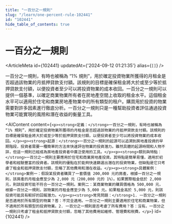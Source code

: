 ```yaml
---
title: "一百分之一規則"
slug: "/learn/one-percent-rule-102441"
id: "102441"
hide_table_of_contents: true
---
```



# 一百分之一規則

<ArticleMeta id={102441} updatedAt={'2024-09-12 01:21:35'} alias={`[]`} />
<div className='border-solid border-b border-t-0 my-4 border-[var(--ifm-color-gray-300)]' />

一百分之一規則，有時也被稱為 “1% 規則”，用於確定投資物業所獲得的月租金是否超過該物業的月抵押貸款支付額。該規則的目標是確保租金將大於或至少等於抵押貸款支付額，以便投資者至少可以將投資物業的成本收回。一百分之一規則可以提供一個基準，以確定商業物業所有者在房地產空間上收取的租金水平。這個租金水平可以適用於住宅和商業房地產物業中的所有類型的租户。購買用於投資的物業需要對許多因素進行徹底分析。一百分之一規則只是一種幫助投資者評估通過投資物業可能實現的風險和潛在收益的衡量工具。

<AIContent content={`<p><strong>定義：</strong>一百分之一規則，有時也被稱為 “1% 規則”，用於確定投資物業所獲得的月租金是否超過該物業的月抵押貸款支付額。該規則的目標是確保租金將大於或至少等於抵押貸款支付額，以便投資者至少可以將投資物業的成本收回。</p><p><strong>起源：</strong>一百分之一規則的起源可以追溯到房地產投資的早期階段，投資者需要一種簡單的方法來快速評估物業的投資潛力。雖然具體的起源時間和人物不詳，但這一規則已經成為房地產投資者中廣泛使用的工具。</p><p><strong>類別與特點：</strong>一百分之一規則主要應用於住宅和商業房地產投資。其特點是簡單易懂，適用於初學者和經驗豐富的投資者。該規則的優點在於能夠快速篩選出潛在的投資物業，但缺點是它只考慮了租金和抵押貸款支付額，忽略了其他費用和潛在收益。</p><p><strong>具體案例：</strong>案例一：假設某投資者購買了一套價值 200,000 元的房產，根據一百分之一規則，該房產的月租金應至少為 2,000 元（200,000 元的 1%）。如果實際租金低於 2,000 元，則該投資可能不符合一百分之一規則。案例二：某商業物業的購買價格為 500,000 元，根據一百分之一規則，該物業的月租金應至少為 5,000 元。如果租金高於 5,000 元，則該投資可能具有較好的回報潛力。</p><p><strong>常見問題：</strong>1. 一百分之一規則是否適用於所有類型的物業？答：不完全適用。一百分之一規則主要適用於住宅和商業物業，但不適用於所有類型的投資物業。2. 一百分之一規則是否考慮了所有費用？答：沒有。一百分之一規則只考慮了租金和抵押貸款支付額，忽略了其他費用如維修、管理費和税費。</p>`} id={102441} />
